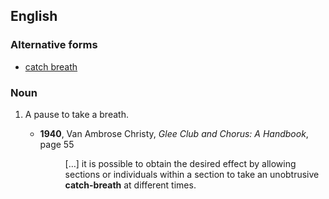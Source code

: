 ==English==

===Alternative forms===
* [[catch breath]]

===Noun===
{{en-noun|sg=[[catch]]-[[breath]]}}

# {{drama|singing}} A pause to take a breath.
#* '''1940''', Van Ambrose Christy, ''Glee Club and Chorus: A Handbook'', page 55
#*: […] it is possible to obtain the desired effect by allowing sections or individuals within a section to take an unobtrusive '''catch-breath''' at different times.